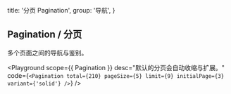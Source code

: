 
  title: '分页 Pagination',
  group: '导航',
}

## Pagination / 分页

多个页面之间的导航与鉴别。

<Playground
  scope={{ Pagination }}
  desc="默认的分页会自动收缩与扩展。"
  code={`
<Pagination total={210} pageSize={5} limit={9} initialPage={3} variant={'solid'} />
`}
/>



